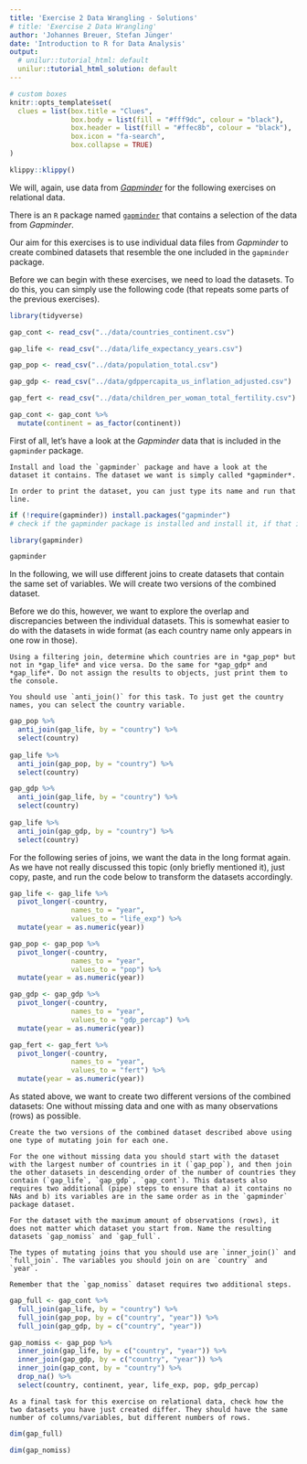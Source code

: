 ```yaml
---
title: 'Exercise 2 Data Wrangling - Solutions'
# title: 'Exercise 2 Data Wrangling'
author: 'Johannes Breuer, Stefan Jünger'
date: 'Introduction to R for Data Analysis'
output:
  # unilur::tutorial_html: default
  unilur::tutorial_html_solution: default
---
```


```r
# custom boxes
knitr::opts_template$set(
  clues = list(box.title = "Clues",
               box.body = list(fill = "#fff9dc", colour = "black"),
               box.header = list(fill = "#ffec8b", colour = "black"),
               box.icon = "fa-search",
               box.collapse = TRUE)
)
```

```r
klippy::klippy()
```

We will, again, use data from [*Gapminder*](https://www.gapminder.org/) for the following exercises on relational data.  

There is an `R` package named [`gapminder`](https://cran.r-project.org/web/packages/gapminder/) that contains a selection of the data from *Gapminder*.

Our aim for this exercises is to use individual data files from *Gapminder* to create combined datasets that resemble the one included in the `gapminder` package.

Before we can begin with these exercises, we need to load the datasets. To do this, you can simply use the following code (that repeats some parts of the previous exercises).

```r
library(tidyverse)

gap_cont <- read_csv("../data/countries_continent.csv")

gap_life <- read_csv("../data/life_expectancy_years.csv")

gap_pop <- read_csv("../data/population_total.csv")

gap_gdp <- read_csv("../data/gdppercapita_us_inflation_adjusted.csv")

gap_fert <- read_csv("../data/children_per_woman_total_fertility.csv")

gap_cont <- gap_cont %>% 
  mutate(continent = as_factor(continent))
```

First of all, let's have a look at the *Gapminder* data that is included in the `gapminder` package.

```block
Install and load the `gapminder` package and have a look at the dataset it contains. The dataset we want is simply called *gapminder*.
```

```block
In order to print the dataset, you can just type its name and run that line.
```

```r
if (!require(gapminder)) install.packages("gapminder")
# check if the gapminder package is installed and install it, if that is not the case

library(gapminder)

gapminder
```

In the following, we will use different joins to create datasets that contain the same set of variables. We will create two versions of the combined dataset.  

Before we do this, however, we want to explore the overlap and discrepancies between the individual datasets. This is somewhat easier to do with the datasets in wide format (as each country name only appears in one row in those).

```block
Using a filtering join, determine which countries are in *gap_pop* but not in *gap_life* and vice versa. Do the same for *gap_gdp* and *gap_life*. Do not assign the results to objects, just print them to the console.
```

```block
You should use `anti_join()` for this task. To just get the country names, you can select the country variable.
```

```r
gap_pop %>% 
  anti_join(gap_life, by = "country") %>% 
  select(country)
  
gap_life %>% 
  anti_join(gap_pop, by = "country") %>% 
  select(country)

gap_gdp %>% 
  anti_join(gap_life, by = "country") %>% 
  select(country)
  
gap_life %>% 
  anti_join(gap_gdp, by = "country") %>% 
  select(country)
```

For the following series of joins, we want the data in the long format again. As we have not really discussed this topic (only briefly mentioned it), just copy, paste, and run the code below to transform the datasets accordingly.

```r
gap_life <- gap_life %>% 
  pivot_longer(-country,
               names_to = "year",
               values_to = "life_exp") %>% 
  mutate(year = as.numeric(year))

gap_pop <- gap_pop %>% 
  pivot_longer(-country,
               names_to = "year",
               values_to = "pop") %>% 
  mutate(year = as.numeric(year))

gap_gdp <- gap_gdp %>% 
  pivot_longer(-country,
               names_to = "year",
               values_to = "gdp_percap") %>% 
  mutate(year = as.numeric(year))

gap_fert <- gap_fert %>% 
  pivot_longer(-country,
               names_to = "year",
               values_to = "fert") %>% 
  mutate(year = as.numeric(year))
```

As stated above, we want to create two different versions of the combined datasets: One without missing data and one with as many observations (rows) as possible.

```block
Create the two versions of the combined dataset described above using one type of mutating join for each one.  

For the one without missing data you should start with the dataset with the largest number of countries in it (`gap_pop`), and then join the other datasets in descending order of the number of countries they contain (`gap_life`, `gap_gdp`, `gap_cont`). This datasets also requires two additional (pipe) steps to ensure that a) it contains no NAs and b) its variables are in the same order as in the `gapminder` package dataset.  

For the dataset with the maximum amount of observations (rows), it does not matter which dataset you start from. Name the resulting datasets `gap_nomiss` and `gap_full`.
```

```block
The types of mutating joins that you should use are `inner_join()` and `full_join`. The variables you should join on are `country` and `year`.  

Remember that the `gap_nomiss` dataset requires two additional steps.
```

```r
gap_full <- gap_cont %>% 
  full_join(gap_life, by = "country") %>% 
  full_join(gap_pop, by = c("country", "year")) %>% 
  full_join(gap_gdp, by = c("country", "year"))

gap_nomiss <- gap_pop %>% 
  inner_join(gap_life, by = c("country", "year")) %>% 
  inner_join(gap_gdp, by = c("country", "year")) %>%
  inner_join(gap_cont, by = "country") %>% 
  drop_na() %>% 
  select(country, continent, year, life_exp, pop, gdp_percap)
```

```block
As a final task for this exercise on relational data, check how the two datasets you have just created differ. They should have the same number of columns/variables, but different numbers of rows.
```

```r
dim(gap_full)

dim(gap_nomiss)
```
